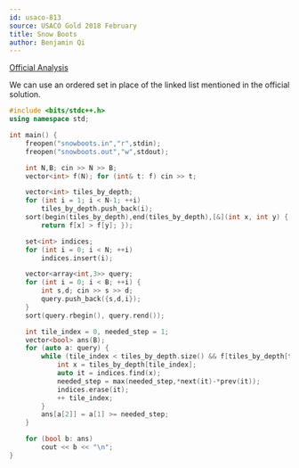 ```yaml
---
id: usaco-813
source: USACO Gold 2018 February
title: Snow Boots
author: Benjamin Qi
---
```


[Official Analysis](http://www.usaco.org/current/data/sol_snowboots_gold_feb18.html)

We can use an ordered set in place of the linked list mentioned in the official solution.

```cpp
#include <bits/stdc++.h>
using namespace std;

int main() {
	freopen("snowboots.in","r",stdin);
	freopen("snowboots.out","w",stdout);

	int N,B; cin >> N >> B;
	vector<int> f(N); for (int& t: f) cin >> t;

	vector<int> tiles_by_depth;
	for (int i = 1; i < N-1; ++i) 
		tiles_by_depth.push_back(i);
	sort(begin(tiles_by_depth),end(tiles_by_depth),[&](int x, int y) {
		return f[x] > f[y]; });

	set<int> indices;
	for (int i = 0; i < N; ++i) 
		indices.insert(i);

	vector<array<int,3>> query;
	for (int i = 0; i < B; ++i) {
		int s,d; cin >> s >> d;
		query.push_back({s,d,i});
	}
	sort(query.rbegin(), query.rend());

	int tile_index = 0, needed_step = 1;
	vector<bool> ans(B);
	for (auto a: query) {
		while (tile_index < tiles_by_depth.size() && f[tiles_by_depth[tile_index]] > a[0]) {
			int x = tiles_by_depth[tile_index];
			auto it = indices.find(x);
			needed_step = max(needed_step,*next(it)-*prev(it));
			indices.erase(it);
			++ tile_index;
		}
		ans[a[2]] = a[1] >= needed_step;
	}

	for (bool b: ans) 
		cout << b << "\n";
}
```